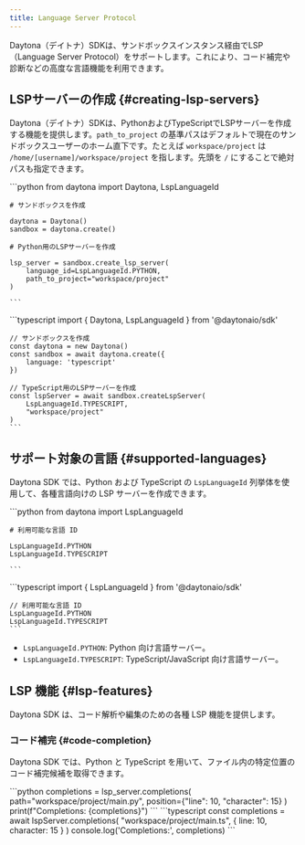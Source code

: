 ```yaml
---
title: Language Server Protocol
---
```



Daytona（デイトナ）SDKは、サンドボックスインスタンス経由でLSP（Language Server Protocol）をサポートします。これにより、コード補完や診断などの高度な言語機能を利用できます。

## LSPサーバーの作成 {#creating-lsp-servers}

Daytona（デイトナ）SDKは、PythonおよびTypeScriptでLSPサーバーを作成する機能を提供します。`path_to_project` の基準パスはデフォルトで現在のサンドボックスユーザーのホーム直下です。たとえば `workspace/project` は `/home/[username]/workspace/project` を指します。先頭を `/` にすることで絶対パスも指定できます。

<Tabs>
  <TabItem label="Python" icon="seti:python">
    ```python
    from daytona import Daytona, LspLanguageId

    # サンドボックスを作成

    daytona = Daytona()
    sandbox = daytona.create()

    # Python用のLSPサーバーを作成

    lsp_server = sandbox.create_lsp_server(
        language_id=LspLanguageId.PYTHON,
        path_to_project="workspace/project"
    )

    ```
  </TabItem>

  <TabItem label="TypeScript" icon="seti:typescript">
    ```typescript
    import { Daytona, LspLanguageId } from '@daytonaio/sdk'

    // サンドボックスを作成
    const daytona = new Daytona()
    const sandbox = await daytona.create({
        language: 'typescript'
    })

    // TypeScript用のLSPサーバーを作成
    const lspServer = await sandbox.createLspServer(
        LspLanguageId.TYPESCRIPT,
        "workspace/project"
    )
    ```
  </TabItem>
</Tabs>

## サポート対象の言語 {#supported-languages}

Daytona SDK では、Python および TypeScript の `LspLanguageId` 列挙体を使用して、各種言語向けの LSP サーバーを作成できます。

<Tabs>
  <TabItem label="Python" icon="seti:python">
    ```python
    from daytona import LspLanguageId

    # 利用可能な言語 ID

    LspLanguageId.PYTHON
    LspLanguageId.TYPESCRIPT

    ```
  </TabItem>

  <TabItem label="TypeScript" icon="seti:typescript">
    ```typescript
    import { LspLanguageId } from '@daytonaio/sdk'

    // 利用可能な言語 ID
    LspLanguageId.PYTHON      
    LspLanguageId.TYPESCRIPT    
    ```
  </TabItem>
</Tabs>

- `LspLanguageId.PYTHON`: Python 向け言語サーバー。
- `LspLanguageId.TYPESCRIPT`: TypeScript/JavaScript 向け言語サーバー。

## LSP 機能 {#lsp-features}

Daytona SDK は、コード解析や編集のための各種 LSP 機能を提供します。

### コード補完 {#code-completion}

Daytona SDK では、Python と TypeScript を用いて、ファイル内の特定位置のコード補完候補を取得できます。

<Tabs>
  <TabItem label="Python" icon="seti:python">
    ```python
    completions = lsp_server.completions(
        path="workspace/project/main.py",
        position={"line": 10, "character": 15}
    )
    print(f"Completions: {completions}")
    ```
  </TabItem>

  <TabItem label="TypeScript" icon="seti:typescript">
    ```typescript
    const completions = await lspServer.completions(
        "workspace/project/main.ts",
        { line: 10, character: 15 }
    )
    console.log('Completions:', completions)
    ```
  </TabItem>
</Tabs>
